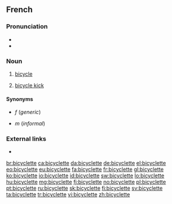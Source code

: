 ==French==

===Pronunciation===
* {{audio|Fr-bicyclette.ogg|audio|lang=fr}}
* {{IPA|/bi.si.klɛt/|lang=fr}}

===Noun===
{{fr-noun|f|bicyclettes}}

# [[bicycle]]
# {{lb|fr|soccer}} [[bicycle kick]]

====Synonyms====
* {{l|fr|petite reine}} ''f'' (''generic'')
* {{l|fr|vélo}} ''m'' (''informal'')

===External links===
* {{R:TLFi}}

[[br:bicyclette]]
[[ca:bicyclette]]
[[da:bicyclette]]
[[de:bicyclette]]
[[el:bicyclette]]
[[eo:bicyclette]]
[[eu:bicyclette]]
[[fa:bicyclette]]
[[fr:bicyclette]]
[[gl:bicyclette]]
[[ko:bicyclette]]
[[io:bicyclette]]
[[id:bicyclette]]
[[sw:bicyclette]]
[[lo:bicyclette]]
[[hu:bicyclette]]
[[mg:bicyclette]]
[[fj:bicyclette]]
[[no:bicyclette]]
[[pl:bicyclette]]
[[pt:bicyclette]]
[[ru:bicyclette]]
[[sk:bicyclette]]
[[fi:bicyclette]]
[[sv:bicyclette]]
[[ta:bicyclette]]
[[tr:bicyclette]]
[[vi:bicyclette]]
[[zh:bicyclette]]